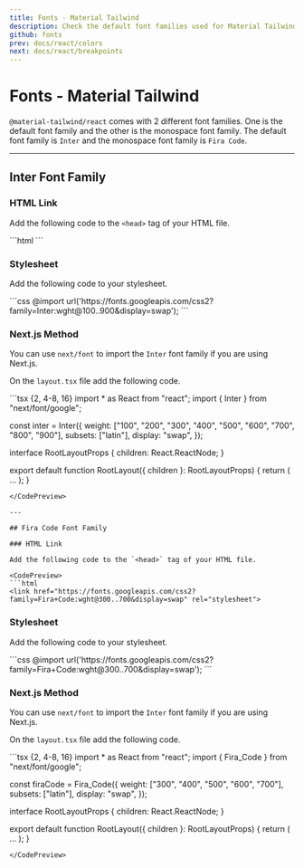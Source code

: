 ```yaml
---
title: Fonts - Material Tailwind
description: Check the default font families used for Material Tailwind.
github: fonts
prev: docs/react/colors
next: docs/react/breakpoints
---
```


# Fonts - Material Tailwind

`@material-tailwind/react` comes with 2 different font families. One is the default font family and the other is the monospace font family. The default font family is `Inter` and the monospace font family is `Fira Code`.

---

## Inter Font Family

### HTML Link

Add the following code to the `<head>` tag of your HTML file.

<CodePreview>
```html
<link href="https://fonts.googleapis.com/css2?family=Inter:wght@100..900&display=swap" rel="stylesheet" />
```
</CodePreview>

### Stylesheet

Add the following code to your stylesheet.

<CodePreview>
```css
@import url('https://fonts.googleapis.com/css2?family=Inter:wght@100..900&display=swap');
```
</CodePreview>

### Next.js Method

You can use `next/font` to import the `Inter` font family if you are using Next.js.

On the `layout.tsx` file add the following code.

<CodePreview>
```tsx {2, 4-8, 16}
import * as React from "react";
import { Inter } from "next/font/google";

const inter = Inter({
  weight: ["100", "200", "300", "400", "500", "600", "700", "800", "900"],
  subsets: ["latin"],
  display: "swap",
});

interface RootLayoutProps {
  children: React.ReactNode;
}

export default function RootLayout({ children }: RootLayoutProps) {
  return (
    <html lang="en" className={inter.className}>
      <body>...</body>
    </html>
  );
}
```
</CodePreview>

---

## Fira Code Font Family

### HTML Link

Add the following code to the `<head>` tag of your HTML file.

<CodePreview>
```html
<link href="https://fonts.googleapis.com/css2?family=Fira+Code:wght@300..700&display=swap" rel="stylesheet">
```
</CodePreview>

### Stylesheet

Add the following code to your stylesheet.

<CodePreview>
```css
@import url('https://fonts.googleapis.com/css2?family=Fira+Code:wght@300..700&display=swap');
```
</CodePreview>

### Next.js Method

You can use `next/font` to import the `Inter` font family if you are using Next.js.

On the `layout.tsx` file add the following code.

<CodePreview>
```tsx {2, 4-8, 16}
import * as React from "react";
import { Fira_Code } from "next/font/google";

const firaCode = Fira_Code({
  weight: ["300", "400", "500", "600", "700"],
  subsets: ["latin"],
  display: "swap",
});

interface RootLayoutProps {
  children: React.ReactNode;
}

export default function RootLayout({ children }: RootLayoutProps) {
  return (
    <html lang="en" className={firaCode.className}>
      <body>...</body>
    </html>
  );
}
```
</CodePreview>